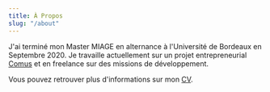 ```yaml
---
title: À Propos
slug: "/about"
---
```


J'ai terminé mon Master MIAGE en alternance à l'Université de Bordeaux en Septembre 2020.
Je travaille actuellement sur un projet entrepreneurial [Comus](https://www.comus.app)
et en freelance sur des missions de développement.

Vous pouvez retrouver plus d'informations sur mon <a href="/adrien-chinour.pdf" target="_blank">CV</a>.
